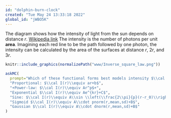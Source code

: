 ```yaml
---
id: "dolphin-burn-clock"
created: "Tue May 24 13:33:18 2022"
global_id: "jWBO5K"
---
```


The diagram shows how the intensity of light from the sun depends on distance $r$. [Wikipedia link](https://en.wikipedia.org/wiki/Inverse-square_law) The intensity is the number of photons per unit **area**. Imagining each red line to be the path followed by one photon, the intensity can be calculated by the area of the surfaces at distance $r$, $2r$, and $3r$.  

```r
knitr::include_graphics(normalizePath("www/Inverse_square_law.png"))
```

```r
askMC(
  prompt="Which of these functional forms best models intensity $\\cal I$ as a function of distance $r$?",
  "Proportional: $\\cal I(r)\\equiv ar+b$",
  "+Power-law: $\\cal I(r)\\equiv Ar^p$+",
  "Exponential $\\cal I(r)\\equiv Ae^{kr}+C$",
  "Sine: $\\cal I(r)\\equiv A\\sin \\left(\\frac{2\\pi}{p}(r-r_0)\\right)+B$",
  "Sigmoid $\\cal I(r)\\equiv A\\cdot pnorm(r,mean,sd)+B$",
  "Gaussian $\\cal I(r)\\equiv A\\cdot dnorm(r,mean,sd)+B$"
)
```
